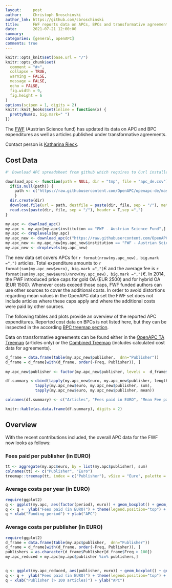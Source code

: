 ```yaml
---
layout:     post
author:     Christoph Broschinski
author_lnk: https://github.com/cbroschinski
title:      FWF reports data on APCs, BPCs and transformative agreements for 2020
date:       2021-07-21 12:00:00
summary:    
categories: [general, openAPC]
comments: true
---
```



```r
knitr::opts_knit$set(base.url = "/")
knitr::opts_chunk$set(
  comment = "#>",
  collapse = TRUE,
  warning = FALSE, 
  message = FALSE,
  echo = FALSE,
  fig.width = 9,
  fig.height = 6
)
options(scipen = 1, digits = 2)
knitr::knit_hooks$set(inline = function(x) {
  prettyNum(x, big.mark=" ")
})
```

The [FWF](https://www.fwf.ac.at/en/) (Austrian Science fund) has updated its data on APC and BPC expenditures as well as articles published under transformative agreements.

Contact person is [Katharina Rieck](https://www.fwf.ac.at/en/about-the-fwf/organisation/fwf-team/strategy-departments/strategy-policy-evaluation-analysis/vk/k-rieck/blp/0?tx_rsmemployee_pi1%5Bbluid%5D=757&cHash=d6c0dce43642822185e4e70514413bea).

## Cost Data

```r
#' Download APC spreadsheet from github which requires to Curl installed

download_apc <- function(path = NULL, dir = "tmp", file = "apc_de.csv"){
  if(is.null(path)) {
    path <- c("https://raw.githubusercontent.com/OpenAPC/openapc-de/master/data/apc_de.csv")
    } 
  dir.create(dir) 
  download.file(url = path, destfile = paste(dir, file, sep = "/"), method = "curl")
  read.csv(paste(dir, file, sep = "/"), header = T,sep =",")
}

my.apc <- download_apc()
my.apc <- my.apc[my.apc$institution == "FWF - Austrian Science Fund",]
my.apc <- droplevels(my.apc)
my.apc_new <- download_apc(c("https://raw.githubusercontent.com/OpenAPC/openapc-de/master/data/fwf/fwf_APC_2020_enriched.csv"))
my.apc_new <- my.apc_new[my.apc_new$institution == "FWF - Austrian Science Fund",]
my.apc_new <- droplevels(my.apc_new)
```

The new data set covers APCs for `r format(nrow(my.apc_new), big.mark =",")` articles. Total expenditure amounts to `r format(sum(my.apc_new$euro), big.mark =",")`€ and the average fee is `r format(sum(my.apc_new$euro)/nrow(my.apc_new), big.mark =",")`€. In 2014, the FWF introduced price caps for gold OA (EUR 2500) and for hybrid OA (EUR 1500). Whenever costs exceed those caps, FWF funded authors can use other sources to cover the additional costs. In order to avoid distortions regarding mean values in the OpenAPC data set the FWF set does not include articles where these caps apply and where the additional costs were paid by other sources.

The following tables and plots provide an overview of the reported APC expenditures. Reported cost data on BPCs is not listed here, but they can be inspected in the according [BPC treemap section](https://treemaps.openapc.net/apcdata/bpc/#institution/).

Data on transformative agreements can be found either in the [OpenAPC TA Treemap](https://treemaps.openapc.net/apcdata/transformative-agreements/#institution/FWF%20-%20Austrian%20Science%20Fund/) (articles only) or the [Combined Treemap](https://treemaps.openapc.net/apcdata/combined/#institution/FWF%20-%20Austrian%20Science%20Fund/) (includes calculated cost data for agreements).


```r
d_frame = data.frame(table(my.apc_new$publisher,  dnn="Publisher"))                 
d_frame = d_frame[with(d_frame, order(-Freq, Publisher)), ]                                           
                                    
my.apc_new$publisher <- factor(my.apc_new$publisher, levels =  d_frame$Publisher)

df.summary <-cbind(tapply(my.apc_new$euro, my.apc_new$publisher, length),
             tapply(my.apc_new$euro, my.apc_new$publisher, sum),
             tapply(my.apc_new$euro, my.apc_new$publisher, mean))

colnames(df.summary) <- c("Articles", "Fees paid in EURO", "Mean Fee paid")

knitr::kable(as.data.frame(df.summary), digits = 2)
```

## Overview

With the recent contributions included, the overall APC data for the FWF now looks as follows: 

### Fees paid per publisher (in EURO)

```r
tt <- aggregate(my.apc$euro, by = list(my.apc$publisher), sum)
colnames(tt) <- c("Publisher", "Euro")
treemap::treemap(tt, index = c("Publisher"), vSize = "Euro", palette = "Paired")
```

###  Average costs per year (in EURO)

```r
require(ggplot2)
q <- ggplot(my.apc, aes(factor(period), euro)) + geom_boxplot() + geom_point()
q <- q +  ylab("Fees paid (in EURO)") + theme(legend.position="top") + theme_bw(base_size = 18)
q + xlab("Funding period") + ylab("APC")
```

###  Average costs per publisher (in EURO)

```r
require(ggplot2)
d_frame = data.frame(table(my.apc$publisher,  dnn="Publisher"))                 
d_frame = d_frame[with(d_frame, order(-Freq, Publisher)), ]
publishers = as.character(d_frame$Publisher[d_frame$Freq > 100])
my.apc_reduced = my.apc[my.apc$publisher %in% publishers,]

  
q <- ggplot(my.apc_reduced, aes(publisher, euro)) + geom_boxplot() + geom_point()
q <- q +  ylab("Fees paid (in EURO)") + theme(legend.position="top") + theme_bw(base_size = 18) + coord_flip()
q + xlab("Publisher (> 100 articles)") + ylab("APC")
```
